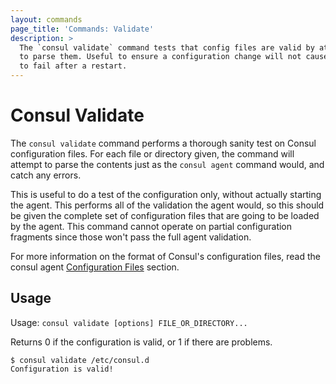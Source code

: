 ```yaml
---
layout: commands
page_title: 'Commands: Validate'
description: >
  The `consul validate` command tests that config files are valid by attempting
  to parse them. Useful to ensure a configuration change will not cause consul
  to fail after a restart.
---
```


# Consul Validate

The `consul validate` command performs a thorough sanity test on Consul
configuration files. For each file or directory given, the command will
attempt to parse the contents just as the `consul agent` command would,
and catch any errors.

This is useful to do a test of the configuration only, without actually
starting the agent. This performs all of the validation the agent would, so
this should be given the complete set of configuration files that are going
to be loaded by the agent. This command cannot operate on partial
configuration fragments since those won't pass the full agent validation.

For more information on the format of Consul's configuration files, read the
consul agent [Configuration Files](/docs/agent/config/agent-config-files)
section.

## Usage

Usage: `consul validate [options] FILE_OR_DIRECTORY...`

Returns 0 if the configuration is valid, or 1 if there are problems.

```shell-session
$ consul validate /etc/consul.d
Configuration is valid!
```
